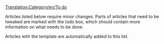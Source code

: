 [[Translation:Category/en/To do]]

Articles listed below require minor changes. Parts of articles that need to be tweaked are marked with the todo box, which should contain more information on what needs to be done.

Articles with the {{en/S|en/Todo}} template are automatically added to this list.

